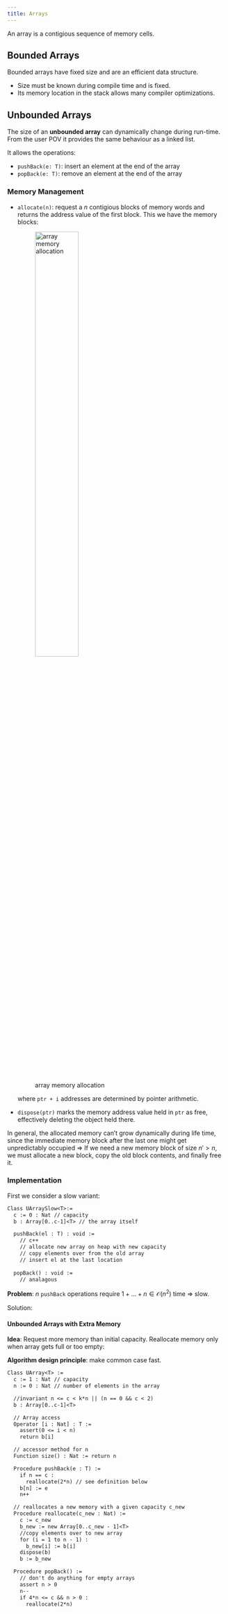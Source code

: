 ```yaml
---
title: Arrays
---
```


An array is a contigious sequence of memory cells. 

## Bounded Arrays 

Bounded arrays have fixed size and are an efficient
data structure.

* Size must be known during compile time and is fixed. 
* Its memory location in the stack allows many compiler
  optimizations.

## Unbounded Arrays

The size of an **unbounded array** can dynamically change
during run-time. From the user POV it provides the same
behaviour as a linked list. 

It allows the operations:

* `pushBack(e: T)`: insert an element at the end of the array
* `popBack(e: T)`: remove an element at the end of the array

### Memory Management

* `allocate(n)`: request a $n$ contigious blocks of memory
  words and returns the address value of the first block.
  This we have the memory blocks:

  ![array memory allocation](./imgs/array-memory-alloc.png){width="50%"}

  where `ptr + i` addresses are determined by pointer arithmetic.
* `dispose(ptr)` marks the memory address value held in `ptr` as free, 
  effectively deleting the object held there. 

In general, the allocated memory can't grow dynamically during life time,
since the immediate memory block after the last one might get
unpredictably occupied $\Rightarrow$
If we need a new memory block of size $n' > n$, we must 
allocate a new block, copy the old block contents, and finally free it.

### Implementation

First we consider a slow variant:

```default
Class UArraySlow<T>:=
  c := 0 : Nat // capacity
  b : Array[0..c-1]<T> // the array itself

  pushBack(el : T) : void :=
    // c++
    // allocate new array on heap with new capacity
    // copy elements over from the old array
    // insert el at the last location
  
  popBack() : void := 
    // analagous
```

**Problem**: $n$ `pushBack` operations 
require $1 + \dots + n \in \mathcal{O}(n^2)$ time $\Rightarrow$ slow.

Solution:

#### Unbounded Arrays with Extra Memory

**Idea**: Request more memory than initial capacity.
Reallocate memory only when array gets full or too empty:

**Algorithm design principle**: make common case fast.

```default
Class UArray<T> := 
  c := 1 : Nat // capacity
  n := 0 : Nat // number of elements in the array

  //invariant n <= c < k*n || (n == 0 && c < 2)
  b : Array[0..c-1]<T>

  // Array access
  Operator [i : Nat] : T := 
    assert(0 <= i < n)
    return b[i]

  // accessor method for n
  Function size() : Nat := return n

  Procedure pushBack(e : T) := 
    if n == c :
      reallocate(2*n) // see definition below
    b[n] := e
    n++

  // reallocates a new memory with a given capacity c_new
  Procedure reallocate(c_new : Nat) := 
    c := c_new 
    b_new := new Array[0..c_new - 1]<T>
    //copy elements over to new array
    for (i = 1 to n - 1) :
      b_new[i] := b[i]
    dispose(b)
    b := b_new 

  Procedure popBack() :=
    // don't do anything for empty arrays
    assert n > 0
    n--
    if 4*n <= c && n > 0 :
      reallocate(2*n)
```






